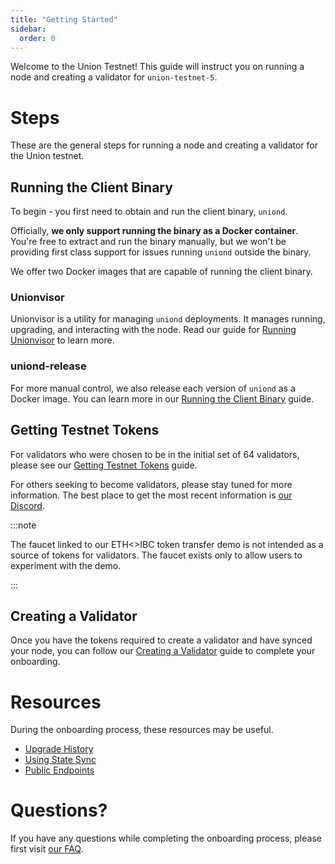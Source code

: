 ```yaml
---
title: "Getting Started"
sidebar:
  order: 0
---
```


Welcome to the Union Testnet! This guide will instruct you on running a node and creating a validator for `union-testnet-5`.

# Steps

These are the general steps for running a node and creating a validator for the Union testnet.

## Running the Client Binary

To begin - you first need to obtain and run the client binary, `uniond`. 

Officially, **we only support running the binary as a Docker container**. You're free to extract and run the binary manually, but we won't be providing first class support for issues running `uniond` outside the binary.

We offer two Docker images that are capable of running the client binary.

### Unionvisor

Unionvisor is a utility for managing `uniond` deployments. It manages running, upgrading, and interacting with the node. Read our guide for [Running Unionvisor](../unionvisor) to learn more.

### uniond-release

For more manual control, we also release each version of `uniond` as a Docker image. You can learn more in our [Running the Client Binary](../obtaining-uniond) guide.

## Getting Testnet Tokens

For validators who were chosen to be in the initial set of 64 validators, please see our [Getting Testnet Tokens](../getting-tokens) guide.

For others seeking to become validators, please stay tuned for more information. The best place to get the most recent information is [our Discord](https://discord.gg/union-build).

:::note

The faucet linked to our ETH\<\>IBC token transfer demo is not intended as a source of tokens for validators. The faucet exists only to allow users to experiment with the demo.

:::

## Creating a Validator

Once you have the tokens required to create a validator and have synced your node, you can follow our [Creating a Validator](../creating-validators) guide to complete your onboarding.

# Resources

During the onboarding process, these resources may be useful.

- [Upgrade History](../upgrade-history)
- [Using State Sync](../state-sync)
- [Public Endpoints](../public-endpoints)

# Questions?

If you have any questions while completing the onboarding process, please first visit [our FAQ](../faq).
